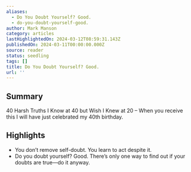 ```yaml
---
aliases:
  - Do You Doubt Yourself? Good.
  - do-you-doubt-yourself-good.
author: Mark Manson
category: articles
lastHighlightedOn: 2024-03-12T08:59:31.143Z
publishedOn: 2024-03-11T00:00:00.000Z
source: reader
status: seedling
tags: []
title: Do You Doubt Yourself? Good.
url: ''
---
```

## Summary

40 Harsh Truths I Know at 40 but Wish I Knew at 20 – When you receive this I will have just celebrated my 40th birthday.

## Highlights

- You don’t remove self-doubt. You learn to act despite it.
- Do you doubt yourself? Good.
  There’s only one way to find out if your doubts are true—do it anyway.
